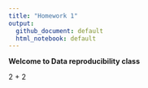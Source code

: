 ```yaml
---
title: "Homework 1"
output:
  github_document: default
  html_notebook: default
---
```


**Welcome to Data reproducibility class** 

2 + 2